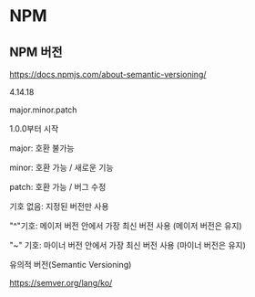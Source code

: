 # NPM



## NPM 버전

https://docs.npmjs.com/about-semantic-versioning/

4.14.18

major.minor.patch

1.0.0부터 시작

major: 호환 불가능

minor: 호환 가능 / 새로운 기능

patch: 호환 가능 / 버그 수정



기호 없음: 지정된 버전만 사용

"^"기호: 메이저 버전 안에서 가장 최신 버전 사용 (메이저 버전은 유지)

"~" 기호: 마이너 버전 안에서 가장 최신 버전 사용 (마이너 버전은 유지)





유의적 버전(Semantic Versioning)

https://semver.org/lang/ko/
